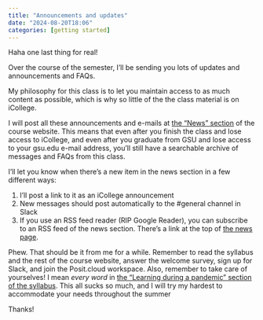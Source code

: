 ```yaml
---
title: "Announcements and updates"
date: "2024-08-20T18:06"
categories: [getting started]
---
```


Haha one last thing for real!

Over the course of the semester, I’ll be sending you lots of updates and announcements and FAQs. 

My philosophy for this class is to let you maintain access to as much content as possible, which is why so little of the the class material is on iCollege. 

I will post all these announcements and e-mails at [the "News" section](/news/index.qmd) of the course website. This means that even after you finish the class and lose access to iCollege, and even after you graduate from GSU and lose access to your gsu.edu e-mail address, you’ll still have a searchable archive of messages and FAQs from this class.

I’ll let you know when there’s a new item in the news section in a few different ways: 

1. I’ll post a link to it as an iCollege announcement
2. New messages should post automatically to the #general channel in Slack
3. If you use an RSS feed reader (RIP Google Reader), you can subscribe to an RSS feed of the news section. There’s a link at the top of [the news page](/news/index.qmd).

Phew. That should be it from me for a while. Remember to read the syllabus and the rest of the course website, answer the welcome survey, sign up for Slack, and join the Posit.cloud workspace. Also, remember to take care of yourselves! I mean *every word* in [the "Learning during a pandemic" section of the syllabus](/syllabus.qmd#learning-during-a-pandemic). This all sucks so much, and I will try my hardest to accommodate your needs throughout the summer

Thanks!
